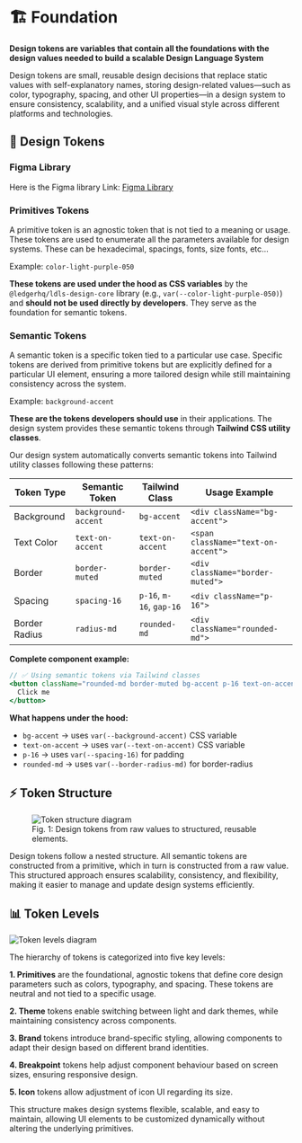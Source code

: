 
<Meta title="Foundations/Docs" />

# 🏗️ Foundation

**Design tokens are variables that contain all the foundations with the design values needed to build a scalable Design Language System**

Design tokens are small, reusable design decisions that replace static values with self-explanatory names, storing design-related values—such as color, typography, spacing, and other UI properties—in a design system to ensure consistency, scalability, and a unified visual style across different platforms and technologies.

## 🎨 Design Tokens

### Figma Library

Here is the Figma library Link: [Figma Library](https://www.figma.com/design/OfWotFqWbBVlNu7v0VaKha/0.Foundations-Library?node-id=2281-610&m=dev)

### Primitives Tokens

A primitive token is an agnostic token that is not tied to a meaning or usage. These tokens are used to enumerate all the parameters available for design systems. These can be hexadecimal, spacings, fonts, size fonts, etc...

Example: `color-light-purple-050`

**These tokens are used under the hood as CSS variables** by the `@ledgerhq/ldls-design-core` library (e.g., `var(--color-light-purple-050)`) and **should not be used directly by developers**. They serve as the foundation for semantic tokens.

### Semantic Tokens

A semantic token is a specific token tied to a particular use case. Specific tokens are derived from primitive tokens but are explicitly defined for a particular UI element, ensuring a more tailored design while still maintaining consistency across the system.

Example: `background-accent`

**These are the tokens developers should use** in their applications. The design system provides these semantic tokens through **Tailwind CSS utility classes**.

Our design system automatically converts semantic tokens into Tailwind utility classes following these patterns:

<table>
  <thead>
    <tr>
      <th>Token Type</th>
      <th>Semantic Token</th>
      <th>Tailwind Class</th>
      <th>Usage Example</th>
    </tr>
  </thead>
  <tbody>
    <tr>
      <td>Background</td>
      <td>
        <code>background-accent</code>
      </td>
      <td>
        <code>bg-accent</code>
      </td>
      <td>
        <code>&lt;div className="bg-accent"&gt;</code>
      </td>
    </tr>
    <tr>
      <td>Text Color</td>
      <td>
        <code>text-on-accent</code>
      </td>
      <td>
        <code>text-on-accent</code>
      </td>
      <td>
        <code>&lt;span className="text-on-accent"&gt;</code>
      </td>
    </tr>
    <tr>
      <td>Border</td>
      <td>
        <code>border-muted</code>
      </td>
      <td>
        <code>border-muted</code>
      </td>
      <td>
        <code>&lt;div className="border-muted"&gt;</code>
      </td>
    </tr>
    <tr>
      <td>Spacing</td>
      <td>
        <code>spacing-16</code>
      </td>
      <td>
        <code>p-16</code>, <code>m-16</code>, <code>gap-16</code>
      </td>
      <td>
        <code>&lt;div className="p-16"&gt;</code>
      </td>
    </tr>
    <tr>
      <td>Border Radius</td>
      <td>
        <code>radius-md</code>
      </td>
      <td>
        <code>rounded-md</code>
      </td>
      <td>
        <code>&lt;div className="rounded-md"&gt;</code>
      </td>
    </tr>
  </tbody>
</table>

**Complete component example:**

```jsx
// ✅ Using semantic tokens via Tailwind classes
<button className="rounded-md border-muted bg-accent p-16 text-on-accent">
  Click me
</button>
```

**What happens under the hood:**

- `bg-accent` → uses `var(--background-accent)` CSS variable
- `text-on-accent` → uses `var(--text-on-accent)` CSS variable
- `p-16` → uses `var(--spacing-16)` for padding
- `rounded-md` → uses `var(--border-radius-md)` for border-radius

## ⚡ Token Structure

<figure>
  <img src={tokenStructure} alt="Token structure diagram" />
  <figcaption style={{ textAlign: 'center' }}>
    Fig. 1: Design tokens from raw values to structured, reusable elements.
  </figcaption>
</figure>

Design tokens follow a nested structure. All semantic tokens are constructed from a primitive, which in turn is constructed from a raw value. This structured approach ensures scalability, consistency, and flexibility, making it easier to manage and update design systems efficiently.

## 📊 Token Levels

<img src={tokenLevels} alt="Token levels diagram" />

The hierarchy of tokens is categorized into five key levels:

**1. Primitives** are the foundational, agnostic tokens that define core design parameters such as colors, typography, and spacing. These tokens are neutral and not tied to a specific usage.

**2. Theme** tokens enable switching between light and dark themes, while maintaining consistency across components.

**3. Brand** tokens introduce brand-specific styling, allowing components to adapt their design based on different brand identities.

**4. Breakpoint** tokens help adjust component behaviour based on screen sizes, ensuring responsive design.

**5. Icon** tokens allow adjustment of icon UI regarding its size.

This structure makes design systems flexible, scalable, and easy to maintain, allowing UI elements to be customized dynamically without altering the underlying primitives.
